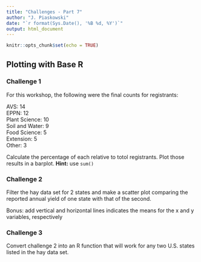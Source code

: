 ```yaml
---
title: "Challenges - Part 7"
author: "J. Piaskowski"
date: "`r format(Sys.Date(), '%B %d, %Y')`"
output: html_document
---
```

  
```r
knitr::opts_chunk$set(echo = TRUE)
```

## Plotting with Base R

### Challenge 1

For this workshop, the following were the final counts for registrants:

AVS: 14  
EPPN: 12  
Plant Science: 10  
Soil and Water: 9  
Food Science: 5  
Extension: 5  
Other: 3  

Calculate the percentage of each relative to totol registrants. Plot those results in a barplot. 
**Hint:** use `sum()`

### Challenge 2

Filter the hay data set for 2 states and make a scatter plot comparing the reported annual yield of one state with that of the second. 

Bonus: add vertical and horizontal lines indicates the means for the x and y variables, respectively

### Challenge 3

Convert challenge 2 into an R function that will work for any two U.S. states listed in the hay data set. 

